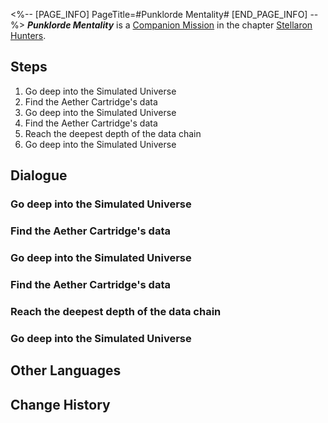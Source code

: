 <%-- [PAGE_INFO]
PageTitle=#Punklorde Mentality#
[END_PAGE_INFO] --%>
{{Stub|Dialogue.}}
{{Mission Infobox
|id            = 2000703
|title         = 
|image         = <!--Mission Punklorde Mentality.png-->
|type          = Companion
|event_name    = 
|chapter       = Stellaron Hunters (Companion Mission Chapter)
|requirements  = {{subst:void|<!--Unknown: {"Type":"Manual"}-->}}
|summary       = <!--official mission summary from Fate's Atlas-->
|characters    = Screwllum; Silver Wolf; Silver Wolf (?); Trailblazer
|startLocation = [[Herta Space Station]] - [[Supply Zone]]
|world         = Herta Space Station
|area          = Supply Zone
|prev          = 
|next          = 
|rewards       = Trailblaze EXP*600; Stellar Jade*100; Traveler's Guide*5; Refined Aether*5; Credit*100,000
}}
'''''Punklorde Mentality''''' is a [[Companion Mission]] in the chapter [[Stellaron Hunters (Companion Mission Chapter)|Stellaron Hunters]].

==Steps==
# Go deep into the Simulated Universe
# Find the Aether Cartridge's data
# Go deep into the Simulated Universe
# Find the Aether Cartridge's data
# Reach the deepest depth of the data chain
# Go deep into the Simulated Universe

<!--
==Gameplay Notes==

--><!--
==Trial Character==

-->
==Dialogue==
{{Stub Dialogue}}

===Go deep into the Simulated Universe{{subst:void|<!--200070301-->}}===
{{Mission Description|type=companion|location=Supply Zone|With Screwllum's help, you entered the Return Sequences of the Simulated Universe. Unsurprisingly, Silver Wolf's infiltration had reached here.<br />You have a hunch about this game hidden beneath the surface, and it will be revealed and resolved at the end of this adventure.}}
{{Dialogue Start}}
:{{tx}}
{{Dialogue End}}

===Find the Aether Cartridge's data{{subst:void|<!--200070306-->}}===
{{Dialogue Start}}
:{{tx}}
{{Dialogue End}}

===Go deep into the Simulated Universe{{subst:void|<!--200070307-->}}===
{{Dialogue Start}}
:{{tx}}
{{Dialogue End}}

===Find the Aether Cartridge's data{{subst:void|<!--200070313-->}}===
{{Dialogue Start}}
:{{tx}}
{{Dialogue End}}

===Reach the deepest depth of the data chain{{subst:void|<!--200070314-->}}===
{{Dialogue Start}}
:{{tx}}
{{Dialogue End}}

===Go deep into the Simulated Universe{{subst:void|<!--200070302-->}}===
{{Dialogue Start}}
:{{tx}}
{{Dialogue End}}

==Other Languages==
{{Other Languages
|en   = Punklorde Mentality
|zhs  = 朋克洛德精神
|zht  = 龐克洛德精神
|ja   = パンクロード精神
|ko   = 펑크 로드 스피릿
|es   = Mentalidad de Punklorde
|fr   = Mentalité punklordienne
|ru   = Дух Панклорда
|th   = Punklorde Mentality
|vi   = Tinh Thần Punklorde
|de   = Mental Punklorde
|id   = Punklorde Mentality
|pt   = Mentalidade de Punklorde
}}

==Change History==
{{Change History|1.1}}
